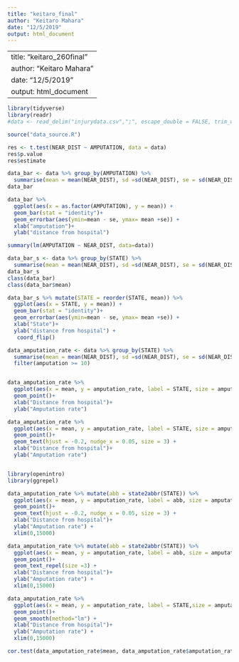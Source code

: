```yaml
---
title: "keitaro_final"
author: "Keitaro Mahara"
date: "12/5/2019"
output: html_document
---
```


---
title: "keitaro_260final"
author: "Keitaro Mahara"
date: "12/5/2019"
output: html_document
---

```r
library(tidyverse)
library(readr)
#data <- read_delim("injurydata.csv",";", escape_double = FALSE, trim_ws = TRUE)

source("data_source.R")
```



```r

res <- t.test(NEAR_DIST ~ AMPUTATION, data = data)
res$p.value
res$estimate

data_bar <- data %>% group_by(AMPUTATION) %>%
  summarise(mean = mean(NEAR_DIST), sd =sd(NEAR_DIST), se = sd(NEAR_DIST)/sqrt(n())) 
data_bar 

data_bar %>%
  ggplot(aes(x = as.factor(AMPUTATION), y = mean)) +
  geom_bar(stat = "identity")+
  geom_errorbar(aes(ymin=mean - se, ymax= mean +se)) +
  xlab("amputation")+
  ylab("distance from hospital")

summary(lm(AMPUTATION ~ NEAR_DIST, data=data))


```




```r

data_bar_s <- data %>% group_by(STATE) %>%
  summarise(mean = mean(NEAR_DIST), sd =sd(NEAR_DIST), se = sd(NEAR_DIST)/sqrt(n())) 
data_bar_s
class(data_bar)
class(data_bar$mean)

data_bar_s %>% mutate(STATE = reorder(STATE, mean)) %>%
  ggplot(aes(x = STATE, y = mean)) +
  geom_bar(stat = "identity")+
  geom_errorbar(aes(ymin=mean - se, ymax= mean +se)) +
  xlab("State")+
  ylab("distance from hospital") +
   coord_flip() 

```


```r

data_amputation_rate <- data %>% group_by(STATE) %>%
  summarise(mean = mean(NEAR_DIST), sd =sd(NEAR_DIST), se = sd(NEAR_DIST)/sqrt(n()),amputation_rate = mean(AMPUTATION), amputation =sum(AMPUTATION)) %>% 
  filter(amputation >= 10)


data_amputation_rate %>% 
  ggplot(aes(x = mean, y = amputation_rate, label = STATE, size = amputation)) +
  geom_point()+
  xlab("Distance from hospital")+
  ylab("Amputation rate")

data_amputation_rate %>% 
  ggplot(aes(x = mean, y = amputation_rate, label = STATE, size = amputation)) +
  geom_point()+
  geom_text(hjust = -0.2, nudge_x = 0.05, size = 3) +
  xlab("Distance from hospital")+
  ylab("Amputation rate")


library(openintro)
library(ggrepel)

data_amputation_rate %>% mutate(abb = state2abbr(STATE)) %>%
  ggplot(aes(x = mean, y = amputation_rate, label = abb, size = amputation)) +
  geom_point()+
  geom_text(hjust = -0.2, nudge_x = 0.05, size = 3) +
  xlab("Distance from hospital")+
  ylab("Amputation rate") +
  xlim(0,15000)

data_amputation_rate %>% mutate(abb = state2abbr(STATE)) %>%
  ggplot(aes(x = mean, y = amputation_rate, label = abb, size = amputation)) +
  geom_point()+
  geom_text_repel(size =3) +
  xlab("Distance from hospital")+
  ylab("Amputation rate") +
  xlim(0,15000)

data_amputation_rate %>% 
  ggplot(aes(x = mean, y = amputation_rate, label = STATE,size = amputation)) +
  geom_point()+
  geom_smooth(method="lm") +
  xlab("Distance from hospital")+
  ylab("Amputation rate") +
  xlim(0,15000)

cor.test(data_amputation_rate$mean, data_amputation_rate$amputation_rate)







```

